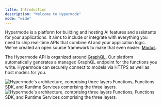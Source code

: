 ```yaml
---
title: Introduction
description: "Welcome to Hypermode"
mode: "wide"
---
```


Hypermode is a platform for building and hosting AI features and assistants for your applications. It aims to include or integrate with everything you need to ship real-time APIs that combine AI and your application logic. We've created an open source framework to make that even easier: [Modus](github.com/hypermodeinc/modus). 

The Hypermode API is organized around [GraphQL](https://graphql.org/learn/). Our platform automatically generates a managed GraphQL endpoint for the functions you write. Hypermode can securely connect to models via HTTPS as well as host models for you.

<Frame>
  <img
    className="block dark:hidden"
    src="/images/logical-layout.png"
    alt="Hypermode's architecture, comprising three layers Functions, Functions SDK, and Runtime Services comprising the three layers."
  />
  <img
    className="hidden dark:block"
    src="/images/logical-layout.png"
    alt="Hypermode's architecture, comprising three layers Functions, Functions SDK, and Runtime Services comprising the three layers."
  />
</Frame>
